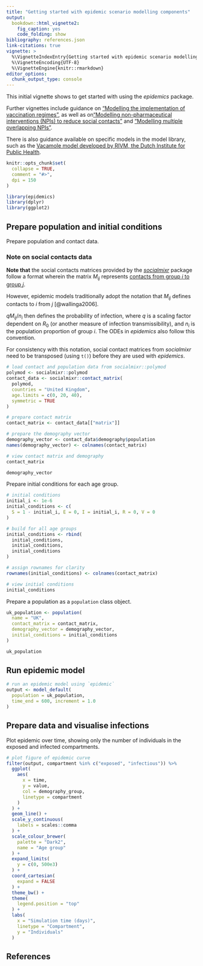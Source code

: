 ```yaml
---
title: "Getting started with epidemic scenario modelling components"
output:
  bookdown::html_vignette2:
    fig_caption: yes
    code_folding: show
bibliography: references.json
link-citations: true
vignette: >
  %\VignetteIndexEntry{Getting started with epidemic scenario modelling components}
  %\VignetteEncoding{UTF-8}
  %\VignetteEngine{knitr::rmarkdown}
editor_options: 
  chunk_output_type: console
---
```


This initial vignette shows to get started with using the _epidemics_ package.

Further vignettes include guidance on ["Modelling the implementation of vaccination regimes"](modelling_vaccination.html), as well as on["Modelling non-pharmaceutical interventions (NPIs) to reduce social contacts"](modelling_interventions.html) and ["Modelling multiple overlapping NPIs"](modelling_multiple_interventions.html).

There is also guidance available on specific models in the model library, such as the [Vacamole model developed by RIVM, the Dutch Institute for Public Health](model_vacamole.html).

```r
knitr::opts_chunk$set(
  collapse = TRUE,
  comment = "#>",
  dpi = 150
)
```

```r
library(epidemics)
library(dplyr)
library(ggplot2)
```

## Prepare population and initial conditions

Prepare population and contact data.

::: {.alert .alert-info}
### Note on social contacts data {-}

**Note that** the social contacts matrices provided by the [_socialmixr_](https://CRAN.R-project.org/package=socialmixr) package follow a format wherein the matrix $M_{ij}$ represents [contacts from group $i$ to group $j$](https://epiforecasts.io/socialmixr/articles/socialmixr.html#usage).

However, epidemic models traditionally adopt the notation that $M_{ij}$ defines contacts to $i$ from $j$ [@wallinga2006].

$q M_{ij} / n_i$ then defines the probability of infection, where $q$ is a scaling factor dependent on $R_0$ (or another measure of infection transmissibility), and $n_i$ is the population proportion of group $i$.
The ODEs in _epidemics_ also follow this convention.

For consistency with this notation, social contact matrices from _socialmixr_ need to be transposed (using `t()`) before they are used with _epidemics_.
:::

```r
# load contact and population data from socialmixr::polymod
polymod <- socialmixr::polymod
contact_data <- socialmixr::contact_matrix(
  polymod,
  countries = "United Kingdom",
  age.limits = c(0, 20, 40),
  symmetric = TRUE
)

# prepare contact matrix
contact_matrix <- contact_data[["matrix"]]

# prepare the demography vector
demography_vector <- contact_data$demography$population
names(demography_vector) <- colnames(contact_matrix)

# view contact matrix and demography
contact_matrix

demography_vector
```

Prepare initial conditions for each age group.

```r
# initial conditions
initial_i <- 1e-6
initial_conditions <- c(
  S = 1 - initial_i, E = 0, I = initial_i, R = 0, V = 0
)

# build for all age groups
initial_conditions <- rbind(
  initial_conditions,
  initial_conditions,
  initial_conditions
)

# assign rownames for clarity
rownames(initial_conditions) <- colnames(contact_matrix)

# view initial conditions
initial_conditions
```

Prepare a population as a `population` class object.

```r
uk_population <- population(
  name = "UK",
  contact_matrix = contact_matrix,
  demography_vector = demography_vector,
  initial_conditions = initial_conditions
)

uk_population
```

## Run epidemic model

```r
# run an epidemic model using `epidemic`
output <- model_default(
  population = uk_population,
  time_end = 600, increment = 1.0
)
```

## Prepare data and visualise infections

Plot epidemic over time, showing only the number of individuals in the exposed and infected compartments.

```r
# plot figure of epidemic curve
filter(output, compartment %in% c("exposed", "infectious")) %>%
  ggplot(
    aes(
      x = time,
      y = value,
      col = demography_group,
      linetype = compartment
    )
  ) +
  geom_line() +
  scale_y_continuous(
    labels = scales::comma
  ) +
  scale_colour_brewer(
    palette = "Dark2",
    name = "Age group"
  ) +
  expand_limits(
    y = c(0, 500e3)
  ) +
  coord_cartesian(
    expand = FALSE
  ) +
  theme_bw() +
  theme(
    legend.position = "top"
  ) +
  labs(
    x = "Simulation time (days)",
    linetype = "Compartment",
    y = "Individuals"
  )
```

## References
